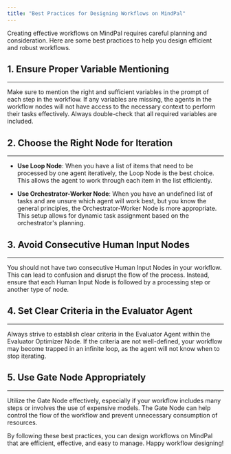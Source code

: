 ```yaml
---
title: "Best Practices for Designing Workflows on MindPal"
---
```


Creating effective workflows on MindPal requires careful planning and consideration. Here are some best practices to help you design efficient and robust workflows.

## 1. Ensure Proper Variable Mentioning

***

Make sure to mention the right and sufficient variables in the prompt of each step in the workflow. If any variables are missing, the agents in the workflow nodes will not have access to the necessary context to perform their tasks effectively. Always double-check that all required variables are included.

## 2. Choose the Right Node for Iteration

***

* **Use Loop Node**: When you have a list of items that need to be processed by one agent iteratively, the Loop Node is the best choice. This allows the agent to work through each item in the list efficiently.

* **Use Orchestrator-Worker Node**: When you have an undefined list of tasks and are unsure which agent will work best, but you know the general principles, the Orchestrator-Worker Node is more appropriate. This setup allows for dynamic task assignment based on the orchestrator's planning.

## 3. Avoid Consecutive Human Input Nodes

***

You should not have two consecutive Human Input Nodes in your workflow. This can lead to confusion and disrupt the flow of the process. Instead, ensure that each Human Input Node is followed by a processing step or another type of node.

## 4. Set Clear Criteria in the Evaluator Agent

***

Always strive to establish clear criteria in the Evaluator Agent within the Evaluator Optimizer Node. If the criteria are not well-defined, your workflow may become trapped in an infinite loop, as the agent will not know when to stop iterating.

## 5. Use Gate Node Appropriately

***

Utilize the Gate Node effectively, especially if your workflow includes many steps or involves the use of expensive models. The Gate Node can help control the flow of the workflow and prevent unnecessary consumption of resources.

By following these best practices, you can design workflows on MindPal that are efficient, effective, and easy to manage. Happy workflow designing!